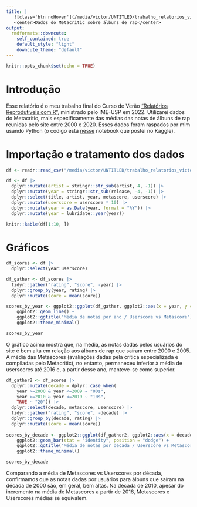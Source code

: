 ```yaml
---
title: |
   ![class='btn noHover'](/media/victor/UNTITLED/trabalho_relatorios_victor_severiano/img/logo_verao_ime_usp.png){width=100px style="display: block; margin:0 auto; align:center;" }
   <center>Dados do Metacritic sobre álbuns de rap</center>
output:
  rmdformats::downcute:
    self_contained: true
    default_style: "light"
    downcute_theme: "default"
---
```


```r
knitr::opts_chunk$set(echo = TRUE)
```

# Introdução

Esse relatório é o meu trabalho final do Curso de Verão ["Relatórios Reprodutíveis com R"](https://beatrizmilz.github.io/2022-curso-de-verao-ime-usp-relatorios/), ministrado pelo IME-USP em 2022. Utilizarei dados do Metacritic, mais especificamente das médias das notas de álbuns de rap reunidas pelo site entre 2000 e 2020. Esses dados foram raspados por mim usando Python (o código está [nesse](https://www.kaggle.com/victorcvriano/scraping-and-analyzing-rap-scores-from-metacritic) notebook que postei no Kaggle).

# Importação e tratamento dos dados

```r
df <- readr::read_csv("/media/victor/UNTITLED/trabalho_relatorios_victor_severiano/dados/mc.csv")
```

```r
df <- df |>
  dplyr::mutate(artist = stringr::str_sub(artist, 4, -1)) |>
  dplyr::mutate(year = stringr::str_sub(release, -4, -1)) |>
  dplyr::select(title, artist, year, metascore, userscore) |>
  dplyr::mutate(userscore = userscore * 10) |>
  dplyr::mutate(year = as.Date(year, format = "%Y")) |>
  dplyr::mutate(year = lubridate::year(year))

knitr::kable(df[1:10, ])
```

# Gráficos

```r
df_scores <- df |>
  dplyr::select(year:userscore)

df_gather <- df_scores |>
  tidyr::gather("rating", "score", -year) |>
  dplyr::group_by(year, rating) |>
  dplyr::mutate(score = mean(score))

scores_by_year <- ggplot2::ggplot(df_gather, ggplot2::aes(x = year, y = score, group = rating, color = rating)) +
    ggplot2::geom_line() +
    ggplot2::ggtitle("Média de notas por ano / Userscore vs Metascore") +
    ggplot2::theme_minimal()

scores_by_year
```

O gráfico acima mostra que, na média, as notas dadas pelos usuários do site é bem alta em relação aos álbuns de rap que saíram entre 2000 e 2005. A média das Metascores (avaliações dadas pela crítica especializada e compiladas pelo Metacritic), no entanto, permaneceu inferior à média de userscores até 2016 e, a partir desse ano, manteve-se como superior.

```r
df_gather2 <- df_scores |>
  dplyr::mutate(decade = dplyr::case_when(
    year >=2000 & year <=2009 ~ "00s",
    year >=2010 & year <=2019 ~ "10s",
    TRUE ~ "20")) |>
  dplyr::select(decade, metascore, userscore) |>
  tidyr::gather("rating", "score", -decade) |>
  dplyr::group_by(decade, rating) |>
  dplyr::mutate(score = mean(score))
  
scores_by_decade <- ggplot2::ggplot(df_gather2, ggplot2::aes(x = decade, y = score, group = rating, fill = rating)) +
    ggplot2::geom_bar(stat = "identity", position = "dodge") +
    ggplot2::ggtitle("Média de notas por década / Userscore vs Metascore") +
    ggplot2::theme_minimal()

scores_by_decade
```

Comparando a média de Metascores vs Userscores por década, confirmamos que as notas dadas por usuários para álbuns que saíram na década de 2000 são, em geral, bem altas. Na década de 2010, apesar do incremento na média de Metascores a partir de 2016, Metascores e Userscores médias se equivalem.
